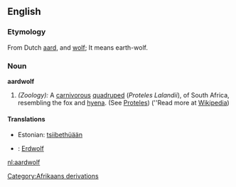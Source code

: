 {{wikipedia}}
==English==

===Etymology===

From Dutch [[aard]], and [[wolf]]; It means earth-wolf.

===Noun===

'''aardwolf'''

# ''(Zoology):'' A [[carnivorous]] [[quadruped]] (''Proteles Lalandii''), of South Africa, resembling the fox and [[hyena]]. (See [[Proteles]]) (''Read more at [[w:Aardwolf|Wikipedia]])

==== Translations ====

* Estonian: [[tsiibethüään]]
* {{de}}: [[Erdwolf]]

[[Category:Afrikaans derivations]]

[[nl:aardwolf]]
